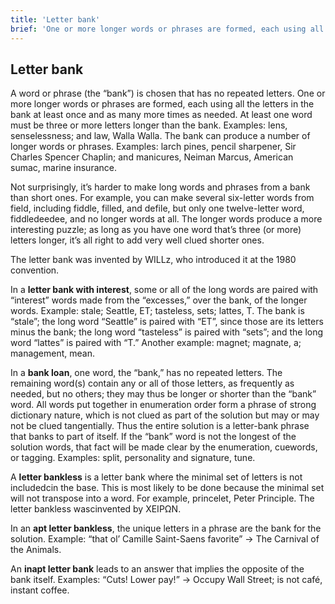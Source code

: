 ```yaml
---
title: 'Letter bank'
brief: 'One or more longer words or phrases are formed, each using all the letters in the bank at least once and as many more times as needed.'
---
```


## Letter bank

A word or phrase (the “bank”) is chosen that has no repeated letters. One or more longer words or phrases are formed, each using all the letters in the bank at least once and as many more times as needed. At least one word must be three or more letters longer than the bank. Examples: lens, senselessness; and law, Walla Walla. The bank can produce a number of longer words or phrases. Examples: larch pines, pencil sharpener, Sir Charles Spencer Chaplin; and manicures, Neiman Marcus, American sumac, marine insurance.

Not surprisingly, it’s harder to make long words and phrases from a bank than short ones. For example, you can make several six-letter words from field, including fiddle, filled, and defile, but only one twelve-letter word, fiddledeedee, and no longer words at all. The longer words produce a more interesting puzzle; as long as you have one word that’s three (or more) letters longer, it’s all right to add very well clued shorter ones.

The letter bank was invented by WILLz, who introduced it at the 1980 convention.

In a **letter bank with interest**, some or all of the long words are paired with “interest” words made from the “excesses,” over the bank, of the longer words. Example: stale; Seattle, ET; tasteless, sets; lattes, T. The bank is “stale”; the long word “Seattle” is paired with “ET”, since those are its letters minus the bank; the long word “tasteless” is paired with “sets”; and the long word “lattes” is paired with “T.” Another example: magnet; magnate, a; management, mean.

In a **bank loan**, one word, the “bank,” has no repeated letters. The remaining word(s) contain any or all of those letters, as frequently as needed, but no others; they may thus be longer or shorter than the “bank” word. All words put together in enumeration order form a phrase of strong dictionary nature, which is not clued as part of the solution but may or may not be clued tangentially. Thus the entire solution is a letter-bank phrase that banks to part of itself. If the “bank” word is not the longest of the solution words, that fact will be made clear by the enumeration, cuewords, or tagging. Examples: split, personality and signature, tune.

A **letter bankless** is a letter bank where the minimal set of letters is not includedcin the base. This is most likely to be done because the minimal set will not transpose into a word. For example, princelet, Peter Principle. The letter bankless wascinvented by ΧΕΙΡΩΝ.

In an **apt letter bankless**, the unique letters in a phrase are the bank for the solution. Example: “that ol’ Camille Saint-Saens favorite” → The Carnival of the Animals.

An **inapt letter bank** leads to an answer that implies the opposite of the bank itself. Examples: “Cuts! Lower pay!” → Occupy Wall Street; is not café, instant coffee. 